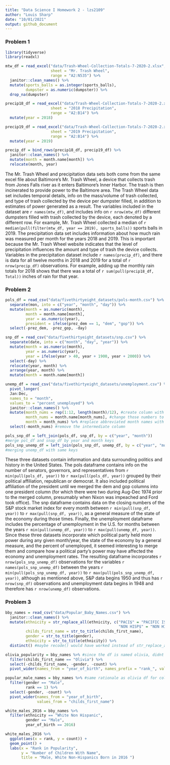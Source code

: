 ```yaml
---
title: "Data Science I Homework 2 - lzs2109"
author: "Louis Sharp"
date: "10/01/2021"
output: github_document
---
```


### **Problem 1**

```r
library(tidyverse)
library(readxl)
```

```r
mtw_df = read_excel("data/Trash-Wheel-Collection-Totals-7-2020-2.xlsx", 
                    sheet = "Mr. Trash Wheel",
                    range = "A2:N535") %>% 
  janitor::clean_names() %>% 
  mutate(sports_balls = as.integer(sports_balls),
         dumpster = as.numeric(dumpster)) %>% 
  drop_na(dumpster)

precip18_df = read_excel("data/Trash-Wheel-Collection-Totals-7-2020-2.xlsx", 
                    sheet = "2018 Precipitation",
                    range = "A2:B14") %>% 
  mutate(year = 2018)

precip19_df = read_excel("data/Trash-Wheel-Collection-Totals-7-2020-2.xlsx", 
                    sheet = "2019 Precipitation",
                    range = "A2:B14") %>% 
  mutate(year = 2019)

precip_df = bind_rows(precip18_df, precip19_df) %>% 
  janitor::clean_names() %>% 
  mutate(month = month.name[month]) %>% 
  relocate(month, year)
```

The Mr. Trash Wheel and precipitation data sets both come from the same excel file about Baltimore's Mr. Trash Wheel, a device that collects trash from Jones Falls river as it enters Baltimore's Inner Harbor. The trash is then incinerated to provide power to the Baltimore area. The Trash Wheel data set includes temporal details, info on the mass/volume of trash collected, and type of trash collected by the device per dumpster filled, in addition to estimates of power generated as a result. The variables included in the dataset are `r names(mtw_df)`, and includes info on `r nrow(mtw_df)` different dumpsters filled with trash collected by the device, each denoted by a different row. For example, Mr. Trash Wheel collected a median of `r median(pull(filter(mtw_df, year == 2019), sports_balls))` sports balls in 2019. The precipitation data set includes information about how much rain was measured per month for the years 2018 and 2019. This is important because the Mr. Trash Wheel website indicates that the level of precipitation influences the amount and type of trash the device collects. Variables in the precipitation dataset include `r names(precip_df)`, and there is data for all twelve months in 2018 and 2019 for a total of `r nrow(precip_df)` observations. For example, adding up the monthly rain totals for 2018 shows that there was a total of `r sum(pull(precip18_df, Total))` inches of rain for that year.


### **Problem 2**

```r
pols_df = read_csv("data/fivethirtyeight_datasets/pols-month.csv") %>% 
  separate(mon, into = c("year", "month", "day")) %>% 
  mutate(month = as.numeric(month), 
         month = month.name[month],
         year = as.numeric(year),
         president = ifelse(prez_dem == 1, "dem", "gop")) %>% 
  select(-prez_dem, -prez_gop, -day)

snp_df = read_csv("data/fivethirtyeight_datasets/snp.csv") %>% 
  separate(date, into = c("month", "day", "year")) %>% 
  mutate(month = as.numeric(month), 
         year = as.numeric(year),
         year = ifelse(year > 40, year + 1900, year + 2000)) %>% 
  select(-day) %>% 
  relocate(year, month) %>% 
  arrange(year, month) %>% 
  mutate(month = month.name[month])

unemp_df = read_csv("data/fivethirtyeight_datasets/unemployment.csv") %>% 
  pivot_longer(
  Jan:Dec,
  names_to = "month",
  values_to = "percent_unemployed") %>% 
  janitor::clean_names() %>% 
  mutate(month_nums = rep(1:12, length(month)/12), #create column with numbers for months
         month_nums = month.name[month_nums], #change those numbers to full month names
         month = month_nums) %>% #replace abbreviated month names with full month names
  select(-month_nums) #remove the intermediate column

pols_snp_df = left_join(pols_df, snp_df, by = c("year", "month")) 
#merge pol_df and snap_df by year and month keys
pols_snp_unemp_df = left_join(pols_snp_df, unemp_df, by = c("year", "month"))
#merging unemp_df with same keys
```

These three datasets contain information and data surrounding politics and history in the United States. The pols dataframe contains info on the number of senators, governors, and representatives from `r min(pull(pols_df, year))` to `r max(pull(pols_df, year))` grouped by their political affiliation, republican or democrat. It also included political affiliation of the president until we merged the dem and gop columns into one president column (for which there were two during Aug-Dec 1974 prior to the merged column, presumably when Nixon was impeached and Ford took office). The snp dataframe contains data on the closing numbers of the S&P stock market index for every month between `r min(pull(snp_df, year))` to `r max(pull(snp_df, year))`, as a general measure of the state of the economy during those times. Finally, the unemployment dataframe includes the percentage of unemployment in the U.S. for months between the years `r min(pull(unemp_df, year))` to `r max(pull(unemp_df, year))`. Since these three datasets incorporate which political party held more power during any given month/year, the state of the economy by a general measure, and the percent of unemployed, it seemed interesting to merge them and compare how a political party's power may have affected the economy and unemployment rates. The resulting dataframe incorporates `r nrow(pols_snp_unemp_df)` observations for the variables `r names(pols_snp_unemp_df)` between the years `r min(pull(pols_snp_unemp_df, year))` to `r max(pull(pols_snp_unemp_df, year))`, although as mentioned above, S&P data begins 1950 and thus has `r nrow(snp_df)` observations and unemployment data begins in 1948 and therefore has `r nrow(unemp_df)` observations.


### **Problem 3**

```r
bby_names = read_csv("data/Popular_Baby_Names.csv") %>% 
  janitor::clean_names() %>% 
  mutate(ethnicity = str_replace_all(ethnicity, c("PACI$" = "PACIFIC ISLANDER",
                                                  "NON HISP$" = "NON HISPANIC")),
         childs_first_name = str_to_title(childs_first_name),
         gender = str_to_title(gender),
         ethnicity = str_to_title(ethnicity)) %>% 
  distinct() #maybe recode() would have worked instead of str_replace_all ..?

olivia_popularity = bby_names %>% #since the df is named olivia, didnt include in column title
  filter(childs_first_name == "Olivia") %>% 
  select(-childs_first_name, -gender, -count) %>% 
  pivot_wider(names_from = "year_of_birth", names_prefix = "rank_", values_from = "rank")

popular_male_names = bby_names %>% #same rationale as olivia df for column titles
  filter(gender == "Male",
         rank == 1) %>% 
  select(-gender, -count) %>% 
  pivot_wider(names_from = "year_of_birth", 
              values_from = "childs_first_name")
```

```r
white_males_2016 = bby_names %>% 
  filter(ethnicity == "White Non Hispanic",
         gender == "Male",
         year_of_birth == 2016)

white_males_2016 %>% 
  ggplot(aes(x = rank, y = count)) + 
  geom_point() +
  labs(x = "Rank in Popularity",
       y = "Number of Children With Name",
       title = "Male, White Non-Hispanics Born in 2016 ")
```


